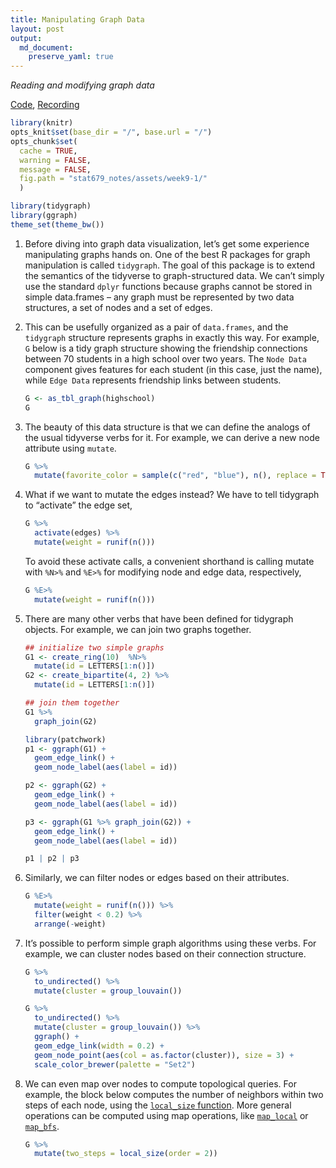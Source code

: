 ```yaml
---
title: Manipulating Graph Data
layout: post
output:
  md_document:
    preserve_yaml: true
---
```


_Reading and modifying graph data_

[Code](https://github.com/krisrs1128/stat679_code/blob/main/notes/week9-1.Rmd), [Recording](https://mediaspace.wisc.edu/media/Week%209%20-%201%3A%20Manipulating%20Graph%20Data/1_co3nvevc)

```r
library(knitr)
opts_knit$set(base_dir = "/", base.url = "/")
opts_chunk$set(
  cache = TRUE,
  warning = FALSE,
  message = FALSE,
  fig.path = "stat679_notes/assets/week9-1/"
  )
```

```r
library(tidygraph)
library(ggraph)
theme_set(theme_bw())
```


1. Before diving into graph data visualization, let’s get some experience
manipulating graphs hands on. One of the best R packages for graph manipulation
is called `tidygraph`. The goal of this package is to extend the semantics of the
tidyverse to graph-structured data. We can't simply use the standard `dplyr`
functions because graphs cannot be stored in simple data.frames -- any graph
must be represented by two data structures, a set of nodes and a set of edges.

1. This can be usefully organized as a pair of `data.frames`, and the
`tidygraph` structure represents graphs in exactly this way.
For example, `G` below is a tidy graph structure showing the friendship
connections between 70 students in a high school over two years. The `Node Data`
component gives features for each student (in this case, just the name), while
`Edge Data` represents friendship links between students.

    ```r
    G <- as_tbl_graph(highschool)
    G
    ```

1. The beauty of this data structure is that we can define the analogs of the
usual tidyverse verbs for it. For example, we can derive a new node attribute
using `mutate`.

    ```r
    G %>%
      mutate(favorite_color = sample(c("red", "blue"), n(), replace = TRUE))
    ```

1. What if we want to mutate the edges instead? We have to tell tidygraph to
“activate” the edge set,

    ```r
    G %>%
      activate(edges) %>%
      mutate(weight = runif(n()))
    ```

    To avoid these activate calls, a convenient shorthand is calling mutate with
    `%N>%` and `%E>%` for modifying node and edge data, respectively,

    ```r
    G %E>%
      mutate(weight = runif(n()))
    ```

1. There are many other verbs that have been defined for tidygraph objects. For
example, we can join two graphs together.

    ```r
    ## initialize two simple graphs
    G1 <- create_ring(10)  %N>%
      mutate(id = LETTERS[1:n()])
    G2 <- create_bipartite(4, 2) %>%
      mutate(id = LETTERS[1:n()])

    ## join them together
    G1 %>%
      graph_join(G2)
    ```

    ```r
    library(patchwork)
    p1 <- ggraph(G1) +
      geom_edge_link() +
      geom_node_label(aes(label = id))

    p2 <- ggraph(G2) +
      geom_edge_link() +
      geom_node_label(aes(label = id))

    p3 <- ggraph(G1 %>% graph_join(G2)) +
      geom_edge_link() +
      geom_node_label(aes(label = id))

    p1 | p2 | p3
    ```

1. Similarly, we can filter nodes or edges based on their attributes.

    ```r
    G %E>%
      mutate(weight = runif(n())) %>%
      filter(weight < 0.2) %>%
      arrange(-weight)
    ```

1. It’s possible to perform simple graph algorithms using these verbs. For
example, we can cluster nodes based on their connection structure.

    ```r
    G %>%
      to_undirected() %>%
      mutate(cluster = group_louvain())
    ```


    ```r
    G %>%
      to_undirected() %>%
      mutate(cluster = group_louvain()) %>%
      ggraph() +
      geom_edge_link(width = 0.2) +
      geom_node_point(aes(col = as.factor(cluster)), size = 3) +
      scale_color_brewer(palette = "Set2")
    ```

1. We can even map over nodes to compute topological queries. For example, the
block below computes the number of neighbors within two steps of each node,
using the [`local_size` function](https://tidygraph.data-imaginist.com/reference/local_graph.html). More general operations can be computed using map operations, like
[`map_local`](https://tidygraph.data-imaginist.com/reference/map_local.html) or [`map_bfs`](https://tidygraph.data-imaginist.com/reference/map_bfs.html).

    ```r
    G %>%
      mutate(two_steps = local_size(order = 2))
    ```
